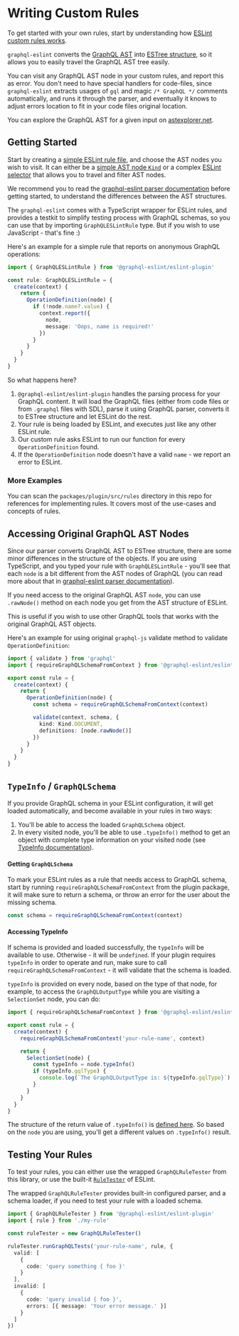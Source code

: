 # Writing Custom Rules

To get started with your own rules, start by understanding how
[ESLint custom rules works](https://eslint.org/docs/latest/extend/custom-rules).

`graphql-eslint` converts the [GraphQL AST](https://graphql.org/graphql-js/language) into
[ESTree structure](https://github.com/estree/estree), so it allows you to easily travel the GraphQL
AST tree easily.

You can visit any GraphQL AST node in your custom rules, and report this as error. You don't need to
have special handlers for code-files, since `graphql-eslint` extracts usages of `gql` and magic
`/* GraphQL */` comments automatically, and runs it through the parser, and eventually it knows to
adjust errors location to fit in your code files original location.

You can explore the GraphQL AST for a given input on
[astexplorer.net](https://astexplorer.net/#/gist/e72aaccc1e57cbba41659d73cabbf75c/f10ee29317a31ff8012a21762a382c4a03c34d40).

## Getting Started

Start by creating a
[simple ESLint rule file](https://eslint.org/docs/developer-guide/working-with-rules), and choose
the AST nodes you wish to visit. It can either be a
[simple AST node `Kind`](https://github.com/graphql/graphql-js/blob/master/src/language/kinds.d.ts)
or a complex [ESLint selector](https://eslint.org/docs/developer-guide/selectors) that allows you to
travel and filter AST nodes.

We recommend you to read the [graphql-eslint parser documentation](/docs/getting-started/parser)
before getting started, to understand the differences between the AST structures.

The `graphql-eslint` comes with a TypeScript wrapper for ESLint rules, and provides a testkit to
simplify testing process with GraphQL schemas, so you can use that by importing `GraphQLESLintRule`
type. But if you wish to use JavaScript - that's fine :)

Here's an example for a simple rule that reports on anonymous GraphQL operations:

```ts filename="your-rule-name.ts"
import { GraphQLESLintRule } from '@graphql-eslint/eslint-plugin'

const rule: GraphQLESLintRule = {
  create(context) {
    return {
      OperationDefinition(node) {
        if (!node.name?.value) {
          context.report({
            node,
            message: 'Oops, name is required!'
          })
        }
      }
    }
  }
}
```

So what happens here?

1. `@graphql-eslint/eslint-plugin` handles the parsing process for your GraphQL content. It will
   load the GraphQL files (either from code files or from `.graphql` files with SDL), parse it using
   GraphQL parser, converts it to ESTree structure and let ESLint do the rest.
1. Your rule is being loaded by ESLint, and executes just like any other ESLint rule.
1. Our custom rule asks ESLint to run our function for every `OperationDefinition` found.
1. If the `OperationDefinition` node doesn't have a valid `name` - we report an error to ESLint.

### More Examples

You can scan the `packages/plugin/src/rules` directory in this repo for references for implementing
rules. It covers most of the use-cases and concepts of rules.

## Accessing Original GraphQL AST Nodes

Since our parser converts GraphQL AST to ESTree structure, there are some minor differences in the
structure of the objects. If you are using TypeScript, and you typed your rule with
`GraphQLESLintRule` - you'll see that each `node` is a bit different from the AST nodes of GraphQL
(you can read more about that in
[graphql-eslint parser documentation](/docs/getting-started/parser)).

If you need access to the original GraphQL AST `node`, you can use `.rawNode()` method on each node
you get from the AST structure of ESLint.

This is useful if you wish to use other GraphQL tools that works with the original GraphQL AST
objects.

Here's an example for using original `graphql-js` validate method to validate `OperationDefinition`:

```ts filename="your-rule-name.ts"
import { validate } from 'graphql'
import { requireGraphQLSchemaFromContext } from '@graphql-eslint/eslint-plugin'

export const rule = {
  create(context) {
    return {
      OperationDefinition(node) {
        const schema = requireGraphQLSchemaFromContext(context)

        validate(context, schema, {
          kind: Kind.DOCUMENT,
          definitions: [node.rawNode()]
        })
      }
    }
  }
}
```

## `TypeInfo` / `GraphQLSchema`

If you provide GraphQL schema in your ESLint configuration, it will get loaded automatically, and
become available in your rules in two ways:

1. You'll be able to access the loaded `GraphQLSchema` object.
2. In every visited node, you'll be able to use `.typeInfo()` method to get an object with complete
   type information on your visited node (see
   [TypeInfo documentation](https://graphql.org/graphql-js/utilities/#typeinfo)).

#### Getting `GraphQLSchema`

To mark your ESLint rules as a rule that needs access to GraphQL schema, start by running
`requireGraphQLSchemaFromContext` from the plugin package, it will make sure to return a schema, or
throw an error for the user about the missing schema.

```ts
const schema = requireGraphQLSchemaFromContext(context)
```

#### Accessing TypeInfo

If schema is provided and loaded successfully, the `typeInfo` will be available to use. Otherwise -
it will be `undefined`. If your plugin requires `typeInfo` in order to operate and run, make sure to
call `requireGraphQLSchemaFromContext` - it will validate that the schema is loaded.

`typeInfo` is provided on every node, based on the type of that node, for example, to access the
`GraphQLOutputType` while you are visiting a `SelectionSet` node, you can do:

```ts filename="your-rule-name.ts"
import { requireGraphQLSchemaFromContext } from '@graphql-eslint/eslint-plugin'

export const rule = {
  create(context) {
    requireGraphQLSchemaFromContext('your-rule-name', context)

    return {
      SelectionSet(node) {
        const typeInfo = node.typeInfo()
        if (typeInfo.gqlType) {
          console.log(`The GraphQLOutputType is: ${typeInfo.gqlType}`)
        }
      }
    }
  }
}
```

The structure of the return value of `.typeInfo()` is
[defined here](https://github.com/B2o5T/graphql-eslint/blob/master/packages/plugin/src/estree-converter/converter.ts#L32-L40).
So based on the `node` you are using, you'll get a different values on `.typeInfo()` result.

## Testing Your Rules

To test your rules, you can either use the wrapped `GraphQLRuleTester` from this library, or use the
built-it [`RuleTester`](https://eslint.org/docs/developer-guide/working-with-rules#rule-unit-tests)
of ESLint.

The wrapped `GraphQLRuleTester` provides built-in configured parser, and a schema loader, if you
need to test your rule with a loaded schema.

```ts filename="your-rule-name.spec.ts"
import { GraphQLRuleTester } from '@graphql-eslint/eslint-plugin'
import { rule } from './my-rule'

const ruleTester = new GraphQLRuleTester()

ruleTester.runGraphQLTests('your-rule-name', rule, {
  valid: [
    {
      code: 'query something { foo }'
    }
  ],
  invalid: [
    {
      code: 'query invalid { foo }',
      errors: [{ message: 'Your error message.' }]
    }
  ]
})
```

